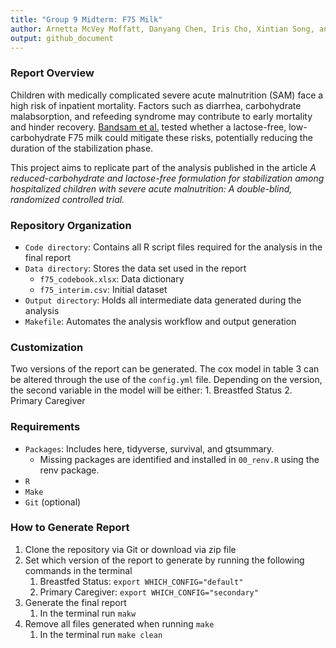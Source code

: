 ```yaml
---
title: "Group 9 Midterm: F75 Milk"
author: Arnetta McVey Moffatt, Danyang Chen, Iris Cho, Xintian Song, and Yu-Jou Li
output: github_document
---
```


### Report Overview

Children with medically complicated severe acute malnutrition (SAM) face a high risk of inpatient mortality. Factors such as diarrhea, carbohydrate malabsorption, and refeeding syndrome may contribute to early mortality and hinder recovery. [Bandsam et al.](https://journals.plos.org/plosmedicine/article?id=10.1371/journal.pmed.1002747) tested whether a lactose-free, low-carbohydrate F75 milk could mitigate these risks, potentially reducing the duration of the stabilization phase.

This project aims to replicate part of the analysis published in the article *A reduced-carbohydrate and lactose-free formulation for stabilization among hospitalized children with severe acute malnutrition: A double-blind, randomized controlled trial.*

### Repository Organization

-   `Code directory`: Contains all R script files required for the analysis in the final report
-   `Data directory`: Stores the data set used in the report
    -   `f75_codebook.xlsx`: Data dictionary
    -   `f75_interim.csv`: Initial dataset
-   `Output directory`: Holds all intermediate data generated during the analysis
-   `Makefile`: Automates the analysis workflow and output generation

### Customization

Two versions of the report can be generated. The cox model in table 3 can be altered through the use of the `config.yml` file. Depending on the version, the second variable in the model will be either: 1. Breastfed Status 2. Primary Caregiver

### Requirements

-   `Packages`: Includes here, tidyverse, survival, and gtsummary.
    -   Missing packages are identified and installed in `00_renv.R` using the renv package.
-   `R`
-   `Make`
-   `Git` (optional)

### How to Generate Report

1.  Clone the repository via Git or download via zip file
2.  Set which version of the report to generate by running the following commands in the terminal
    1.  Breastfed Status: `export WHICH_CONFIG="default"`
    2.  Primary Caregiver: `export WHICH_CONFIG="secondary"`
3.  Generate the final report
    1.  In the terminal run `makw`
4.  Remove all files generated when running `make`
    1.  In the terminal run `make clean`
